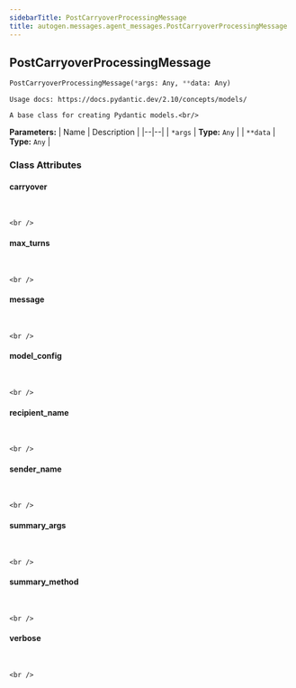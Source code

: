 ```yaml
---
sidebarTitle: PostCarryoverProcessingMessage
title: autogen.messages.agent_messages.PostCarryoverProcessingMessage
---
```

<h2 id="autogen.messages.agent_messages.PostCarryoverProcessingMessage" class="doc doc-heading">
    <code class="doc-symbol doc-symbol-heading doc-symbol-class"></code>
    <span class="doc doc-object-name doc-class-name">PostCarryoverProcessingMessage</span>
</h2>

```python
PostCarryoverProcessingMessage(*args: Any, **data: Any)
```

    Usage docs: https://docs.pydantic.dev/2.10/concepts/models/
    
    A base class for creating Pydantic models.<br/>

<b>Parameters:</b>
| Name | Description |
|--|--|
| `*args` | **Type:** `Any` |
| `**data` | **Type:** `Any` |

### Class Attributes

<code class="doc-symbol doc-symbol-heading doc-symbol-attribute"></code>
#### carryover
<br />

    <br />

<code class="doc-symbol doc-symbol-heading doc-symbol-attribute"></code>
#### max_turns
<br />

    <br />

<code class="doc-symbol doc-symbol-heading doc-symbol-attribute"></code>
#### message
<br />

    <br />

<code class="doc-symbol doc-symbol-heading doc-symbol-attribute"></code>
#### model_config
<br />

    <br />

<code class="doc-symbol doc-symbol-heading doc-symbol-attribute"></code>
#### recipient_name
<br />

    <br />

<code class="doc-symbol doc-symbol-heading doc-symbol-attribute"></code>
#### sender_name
<br />

    <br />

<code class="doc-symbol doc-symbol-heading doc-symbol-attribute"></code>
#### summary_args
<br />

    <br />

<code class="doc-symbol doc-symbol-heading doc-symbol-attribute"></code>
#### summary_method
<br />

    <br />

<code class="doc-symbol doc-symbol-heading doc-symbol-attribute"></code>
#### verbose
<br />

    <br />